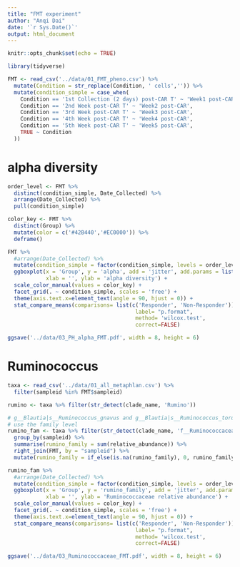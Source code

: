 ```yaml
---
title: "FMT experiment"
author: "Anqi Dai"
date: '`r Sys.Date()`'
output: html_document
---
```


```r
knitr::opts_chunk$set(echo = TRUE)
```

```r
library(tidyverse)
```

```r
FMT <- read_csv('../data/01_FMT_pheno.csv') %>% 
  mutate(Condition = str_replace(Condition, ' cells','')) %>% 
  mutate(condition_simple = case_when(
    Condition == '1st Collection (2 days) post-CAR T' ~ 'Week1 post-CAR',
    Condition == '2nd Week post-CAR T' ~ 'Week2 post-CAR',
    Condition == '3rd Week post-CAR T' ~ 'Week3 post-CAR',
    Condition == '4th Week post-CAR T' ~ 'Week4 post-CAR',
    Condition == '5th Week post-CAR T' ~ 'Week5 post-CAR',
    TRUE ~ Condition
  ))
```

# alpha diversity

```r
order_level <- FMT %>% 
  distinct(condition_simple, Date_Collected) %>% 
  arrange(Date_Collected) %>% 
  pull(condition_simple)

color_key <- FMT %>% 
  distinct(Group) %>% 
  mutate(color = c('#42B440','#EC0000')) %>% 
  deframe()

FMT %>% 
  #arrange(Date_Collected) %>% 
  mutate(condition_simple = factor(condition_simple, levels = order_level)) %>% 
  ggboxplot(x = 'Group', y = 'alpha', add = 'jitter', add.params = list( size = 3),color = 'Group',
            xlab = '', ylab = 'alpha diversity') +
  scale_color_manual(values = color_key) +
  facet_grid(. ~ condition_simple, scales = 'free') +
  theme(axis.text.x=element_text(angle = 90, hjust = 0)) +
  stat_compare_means(comparisons= list(c('Responder', 'Non-Responder')),
										label= "p.format",
										method= 'wilcox.test',
										correct=FALSE)

ggsave('../data/03_PH_alpha_FMT.pdf', width = 8, height = 6)
```

# Ruminococcus

```r
taxa <- read_csv('../data/01_all_metaphlan.csv') %>% 
  filter(sampleid %in% FMT$sampleid)

rumino <- taxa %>% filter(str_detect(clade_name, 'Rumino'))

# g__Blautia|s__Ruminococcus_gnavus and g__Blautia|s__Ruminococcus_torques
# use the family level
rumino_fam <- taxa %>% filter(str_detect(clade_name, 'f__Ruminococcaceae')) %>% 
  group_by(sampleid) %>% 
  summarise(rumino_family = sum(relative_abundance)) %>% 
  right_join(FMT, by = "sampleid") %>% 
  mutate(rumino_family = if_else(is.na(rumino_family), 0, rumino_family))
```

```r
rumino_fam %>% 
  #arrange(Date_Collected) %>% 
  mutate(condition_simple = factor(condition_simple, levels = order_level)) %>% 
  ggboxplot(x = 'Group', y = 'rumino_family', add = 'jitter', add.params = list( size = 3),color = 'Group',
            xlab = '', ylab = 'Ruminococcaceae relative abundance') +
  scale_color_manual(values = color_key) +
  facet_grid(. ~ condition_simple, scales = 'free') +
  theme(axis.text.x=element_text(angle = 90, hjust = 0)) +
  stat_compare_means(comparisons= list(c('Responder', 'Non-Responder')),
										label= "p.format",
										method= 'wilcox.test',
										correct=FALSE)

ggsave('../data/03_Ruminococcaceae_FMT.pdf', width = 8, height = 6)
```

